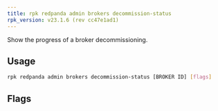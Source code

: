 ```yaml
---
title: rpk redpanda admin brokers decommission-status
rpk_version: v23.1.6 (rev cc47e1ad1)
---
```


<head>
  <meta name="title" content="rpk redpanda admin brokers decommission-status | Redpanda Docs" />
  <meta name="description" content="rpk redpanda admin brokers decommission-status" />
</head>

Show the progress of a broker decommissioning.

## Usage

```bash
rpk redpanda admin brokers decommission-status [BROKER ID] [flags]
```

## Flags

<!--
[cols=",,",]
|===
|*Value* |*Type* |*Description*

|-d, --detailed |- |Print how much data moved and remaining in bytes.

|-h, --help |- |Help for decommission-status.

|--config |string |Redpanda or rpk config file; default search paths are
~/.config/rpk/rpk.yaml, $PWD, and /etc/redpanda/`redpanda.yaml`.

|-X, --config-opt |stringArray |Override rpk configuration settings; '-X
help' for detail or '-X list' for terser detail.

|--profile |string |rpk profile to use.

|-v, --verbose |- |Enable verbose logging.
|===

-->
